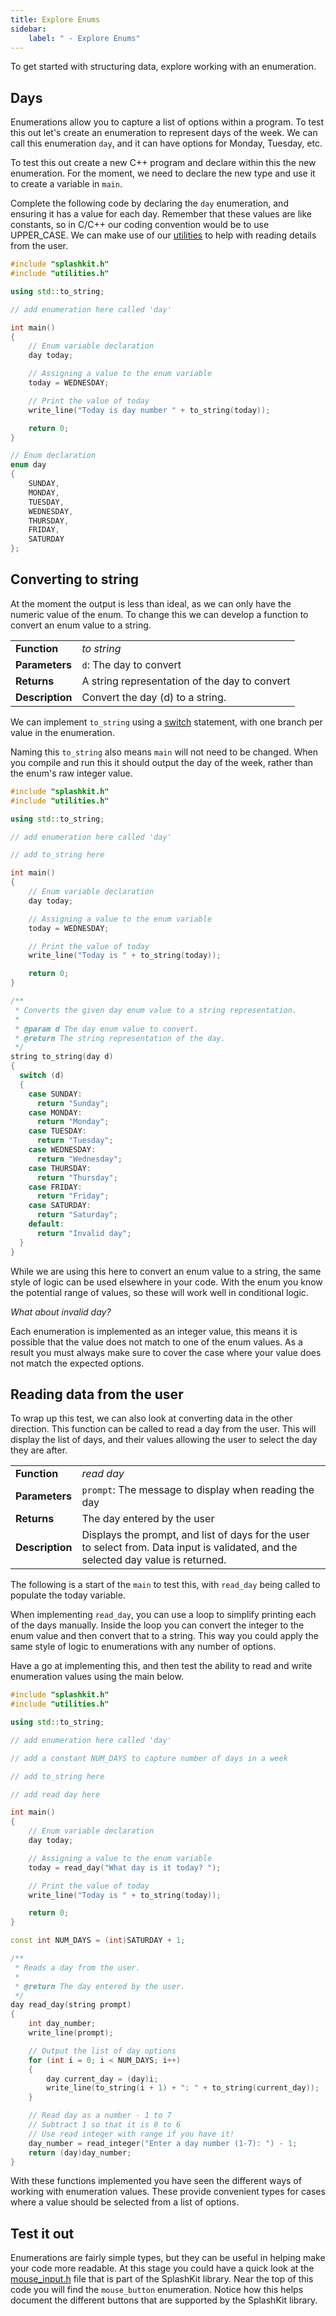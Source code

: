 ```yaml
---
title: Explore Enums
sidebar:
    label: " - Explore Enums"
---
```


To get started with structuring data, explore working with an enumeration.

## Days

Enumerations allow you to capture a list of options within a program. To test this out let's create an enumeration to represent days of the week. We can call this enumeration `day`, and it can have options for Monday, Tuesday, etc.

To test this out create a new C++ program and declare within this the new enumeration. For the moment, we need to declare the new type and use it to create a variable in `main`.

Complete the following code by declaring the `day` enumeration, and ensuring it has a value for each day. Remember that these values are like constants, so in C/C++ our coding convention would be to use UPPER_CASE. We can make use of our [utilities](/book/part-2-organised-code/2-organising-code/1-tour/04-00-utilities) to help with reading details from the user.

```cpp
#include "splashkit.h"
#include "utilities.h"

using std::to_string;

// add enumeration here called 'day'

int main()
{
    // Enum variable declaration
    day today;

    // Assigning a value to the enum variable
    today = WEDNESDAY;

    // Print the value of today
    write_line("Today is day number " + to_string(today));

    return 0;
}
```

<Accordion>
  <AccordionItem
    header="Code for day enum"
  >

```cpp
// Enum declaration
enum day
{
    SUNDAY,
    MONDAY,
    TUESDAY,
    WEDNESDAY,
    THURSDAY,
    FRIDAY,
    SATURDAY
};
```

  </AccordionItem>
</Accordion>

## Converting to string

At the moment the output is less than ideal, as we can only have the numeric value of the enum. To change this we can develop a function to convert an enum value to a string.

|   |   |
|---|---|
| **Function** | *to string* |
| **Parameters** | `d`: The day to convert |
| **Returns** | A string representation of the day to convert |
| **Description** | Convert the day (d) to a string. |

We can implement `to_string` using a [switch](/book/part-1-instructions/3-control-flow/2-trailside/03-2-case) statement, with one branch per value in the enumeration.

Naming this `to_string` also means `main` will not need to be changed. When you compile and run this it should output the day of the week, rather than the enum's raw integer value.

```cpp
#include "splashkit.h"
#include "utilities.h"

using std::to_string;

// add enumeration here called 'day'

// add to_string here

int main()
{
    // Enum variable declaration
    day today;

    // Assigning a value to the enum variable
    today = WEDNESDAY;

    // Print the value of today
    write_line("Today is " + to_string(today));

    return 0;
}
```

<Accordion>
  <AccordionItem
    header="Code to convert day to string"
  >

```cpp
/**
 * Converts the given day enum value to a string representation.
 *
 * @param d The day enum value to convert.
 * @return The string representation of the day.
 */
string to_string(day d)
{
  switch (d)
  {
    case SUNDAY:
      return "Sunday";
    case MONDAY:
      return "Monday";
    case TUESDAY:
      return "Tuesday";
    case WEDNESDAY:
      return "Wednesday";
    case THURSDAY:
      return "Thursday";
    case FRIDAY:
      return "Friday";
    case SATURDAY:
      return "Saturday";
    default:
      return "Invalid day";
  }
}
```

  </AccordionItem>
</Accordion>

While we are using this here to convert an enum value to a string, the same style of logic can be used elsewhere in your code. With the enum you know the potential range of values, so these will work well in conditional logic.

*What about invalid day?*

Each enumeration is implemented as an integer value, this means it is possible that the value does not match to one of the enum values. As a result you must always make sure to cover the case where your value does not match the expected options.

## Reading data from the user

To wrap up this test, we can also look at converting data in the other direction. This function can be called to read a day from the user. This will display the list of days, and their values allowing the user to select the day they are after.

|   |   |
|---|---|
| **Function** | *read day* |
| **Parameters** | `prompt`: The message to display when reading the day |
| **Returns** | The day entered by the user |
| **Description** | Displays the prompt, and list of days for the user to select from. Data input is validated, and the selected day value is returned. |

The following is a start of the `main` to test this, with `read_day` being called to populate the today variable.

When implementing `read_day`, you can use a loop to simplify printing each of the days manually. Inside the loop you can convert the integer to the enum value and then convert that to a string. This way you could apply the same style of logic to enumerations with any number of options.

Have a go at implementing this, and then test the ability to read and write enumeration values using the main below.

```cpp
#include "splashkit.h"
#include "utilities.h"

using std::to_string;

// add enumeration here called 'day'

// add a constant NUM_DAYS to capture number of days in a week

// add to_string here

// add read day here

int main()
{
    // Enum variable declaration
    day today;

    // Assigning a value to the enum variable
    today = read_day("What day is it today? ");

    // Print the value of today
    write_line("Today is " + to_string(today));

    return 0;
}
```

<Accordion>
  <AccordionItem
    header="Code for read day"
  >

```cpp
const int NUM_DAYS = (int)SATURDAY + 1;

/**
 * Reads a day from the user.
 *
 * @return The day entered by the user.
 */
day read_day(string prompt)
{
    int day_number;
    write_line(prompt);

    // Output the list of day options
    for (int i = 0; i < NUM_DAYS; i++)
    {
        day current_day = (day)i;
        write_line(to_string(i + 1) + ": " + to_string(current_day));
    }

    // Read day as a number - 1 to 7
    // Subtract 1 so that it is 0 to 6
    // Use read integer with range if you have it!
    day_number = read_integer("Enter a day number (1-7): ") - 1;
    return (day)day_number;
}
```

  </AccordionItem>
</Accordion>

With these functions implemented you have seen the different ways of working with enumeration values. These provide convenient types for cases where a value should be selected from a list of options.

## Test it out

Enumerations are fairly simple types, but they can be useful in helping make your code more readable. At this stage you could have a quick look at the [mouse_input.h](https://github.com/splashkit/splashkit-core/blob/develop/coresdk/src/coresdk/mouse_input.h) file that is part of the SplashKit library. Near the top of this code you will find the `mouse_button` enumeration. Notice how this helps document the different buttons that are supported by the SplashKit library.
